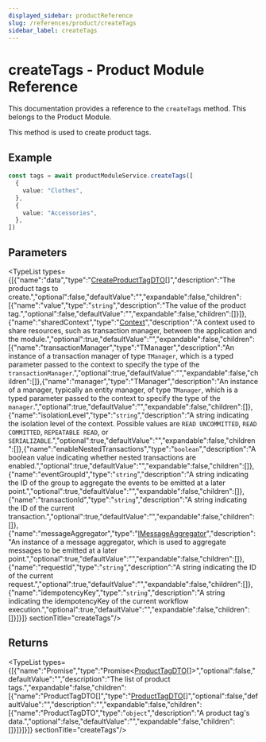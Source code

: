 ```yaml
---
displayed_sidebar: productReference
slug: /references/product/createTags
sidebar_label: createTags
---
```



# createTags - Product Module Reference

This documentation provides a reference to the `createTags` method. This belongs to the Product Module.

This method is used to create product tags.

## Example

```ts
const tags = await productModuleService.createTags([
  {
    value: "Clothes",
  },
  {
    value: "Accessories",
  },
])
```

## Parameters

<TypeList types={[{"name":"data","type":"[CreateProductTagDTO](../../../interfaces/product.CreateProductTagDTO/page.mdx)[]","description":"The product tags to create.","optional":false,"defaultValue":"","expandable":false,"children":[{"name":"value","type":"`string`","description":"The value of the product tag.","optional":false,"defaultValue":"","expandable":false,"children":[]}]},{"name":"sharedContext","type":"[Context](../../../interfaces/product.Context/page.mdx)","description":"A context used to share resources, such as transaction manager, between the application and the module.","optional":true,"defaultValue":"","expandable":false,"children":[{"name":"transactionManager","type":"TManager","description":"An instance of a transaction manager of type `TManager`, which is a typed parameter passed to the context to specify the type of the `transactionManager`.","optional":true,"defaultValue":"","expandable":false,"children":[]},{"name":"manager","type":"TManager","description":"An instance of a manager, typically an entity manager, of type `TManager`, which is a typed parameter passed to the context to specify the type of the `manager`.","optional":true,"defaultValue":"","expandable":false,"children":[]},{"name":"isolationLevel","type":"`string`","description":"A string indicating the isolation level of the context. Possible values are `READ UNCOMMITTED`, `READ COMMITTED`, `REPEATABLE READ`, or `SERIALIZABLE`.","optional":true,"defaultValue":"","expandable":false,"children":[]},{"name":"enableNestedTransactions","type":"`boolean`","description":"A boolean value indicating whether nested transactions are enabled.","optional":true,"defaultValue":"","expandable":false,"children":[]},{"name":"eventGroupId","type":"`string`","description":"A string indicating the ID of the group to aggregate the events to be emitted at a later point.","optional":true,"defaultValue":"","expandable":false,"children":[]},{"name":"transactionId","type":"`string`","description":"A string indicating the ID of the current transaction.","optional":true,"defaultValue":"","expandable":false,"children":[]},{"name":"messageAggregator","type":"[IMessageAggregator](../../../interfaces/product.IMessageAggregator/page.mdx)","description":"An instance of a message aggregator, which is used to aggregate messages to be emitted at a later point.","optional":true,"defaultValue":"","expandable":false,"children":[]},{"name":"requestId","type":"`string`","description":"A string indicating the ID of the current request.","optional":true,"defaultValue":"","expandable":false,"children":[]},{"name":"idempotencyKey","type":"`string`","description":"A string indicating the idempotencyKey of the current workflow execution.","optional":true,"defaultValue":"","expandable":false,"children":[]}]}]}  sectionTitle="createTags"/>

## Returns

<TypeList types={[{"name":"Promise","type":"Promise&#60;[ProductTagDTO](../../../interfaces/product.ProductTagDTO/page.mdx)[]&#62;","optional":false,"defaultValue":"","description":"The list of product tags.","expandable":false,"children":[{"name":"ProductTagDTO[]","type":"[ProductTagDTO](../../../interfaces/product.ProductTagDTO/page.mdx)[]","optional":false,"defaultValue":"","description":"","expandable":false,"children":[{"name":"ProductTagDTO","type":"`object`","description":"A product tag's data.","optional":false,"defaultValue":"","expandable":false,"children":[]}]}]}]}  sectionTitle="createTags"/>
